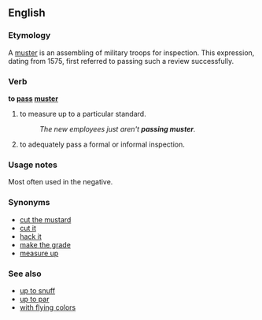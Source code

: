 ==English==

===Etymology===
A [[muster]] is an assembling of military troops for inspection.  This expression, dating from 1575, first referred to passing such a review successfully.

===Verb===
'''to [[pass]] [[muster]]'''

# {{idiomatic}} to measure up to a particular standard.
#:''The new employees just aren't '''passing muster'''.''
# {{idiomatic}} to adequately pass a formal or informal inspection.

===Usage notes===
Most often used in the negative.

===Synonyms===
*[[cut the mustard]]
*[[cut it]]
*[[hack it]]
*[[make the grade]]
*[[measure up]]

===See also===
*[[up to snuff]]
*[[up to par]]
*[[with flying colors]]